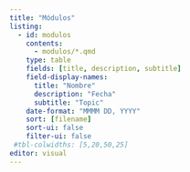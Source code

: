 ```yaml
---
title: "Módulos"
listing:
  - id: modulos
    contents:
      - modulos/*.qmd
    type: table
    fields: [title, description, subtitle]
    field-display-names:
      title: "Nombre"
      description: "Fecha"
      subtitle: "Topic"
    date-format: "MMMM DD, YYYY"
    sort: [filename]
    sort-ui: false
    filter-ui: false
 #tbl-colwidths: [5,20,50,25]
editor: visual
---
```

